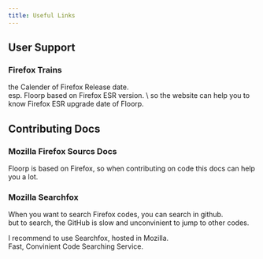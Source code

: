 ```yaml
---
title: Useful Links
---
```



## User Support

<CardGrid>
  <LinkCard title="Floorp Official Docs" href="https://docs.floorp.app" />
  <LinkCard title="Floorp Unofficial Support by CutterKnife" href="https://fs-un.super.site/" />
</CardGrid>

### Firefox Trains

<CardGrid>
  <LinkCard title="Firefox Trains" href="https://whattrainisitnow.com/" />
  <LinkCard title="Firefox Trains; Calendar" href="https://whattrainisitnow.com/calendar/" />
  <LinkCard title="Firefox Trains; ESR" href="https://whattrainisitnow.com/release/?version=esr" />
</CardGrid>

the Calender of Firefox Release date. \
esp. Floorp based on Firefox ESR version. \ so the website can
help you to know Firefox ESR upgrade date of Floorp.

## Contributing Docs

<CardGrid>
  <LinkCard title="Floorp Repo README" href="https://github.com/Floorp-Projects/Floorp?tab=readme-ov-file#-contributing" />
  <LinkCard title="Floorp Repo Wiki" href="https://github.com/Floorp-Projects/Floorp/wiki" />
</CardGrid>

### Mozilla Firefox Sourcs Docs

<LinkCard title="Mozilla Firefox Source Docs" href="https://firefox-source-docs.mozilla.org/" />

Floorp is based on Firefox, so when contributing on code this docs can help you a lot.

### Mozilla Searchfox

<CardGrid>
  <LinkCard title="Mozilla Searchfox" href="https://searchfox.org/" />
  <LinkCard title="Mozilla Searchfox ESR115" href="https://searchfox.org/mozilla-esr115/source/" />
</CardGrid>

When you want to search Firefox codes, you can search in github. \
but to search, the GitHub is slow and unconvinient to jump to other codes.

I recommend to use Searchfox, hosted in Mozilla. \
Fast, Convinient Code Searching Service.
